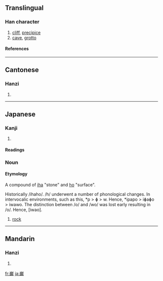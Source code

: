 {{see|巖}}

==Translingual==
===Han character===
{{Han char|rn=46|rad=山|as=17|sn=20|four=|canj=山火一大 (UFMK)}}
# [[cliff]], [[precipice]]
# [[cave]], [[grotto]]
====References====
{{Han ref|kx=0322.291|dkj=08624|dj=0622.420|hdz=10806.161|uh=5DCC|ud=24012}}
----
==Cantonese==
===Hanzi===
{{yue-hanzi|jyut=|y=ngaam4}}
# {{defn|Cantonese}}
----
==Japanese==
===Kanji===
{{ja-kanji|grade=|rs=山17}}
# {{defn|Japanese}} 
====Readings====
{{ja-readings|on=[[がん]] (gan)|kun=[[けわしい]] (kewashii), [[いわお]] (iwao)}}

===Noun===
{{ja-noun|k|count=|hira=いわ|kata=|hhira=いはほ|rom=iwa|kanji=|kyu=|shin=|hidx=}}

====Etymology====

A compound of [[岩|iha]] "stone" and [[秀|ho]] "surface". 

Historically /ihaho/. /h/ underwent a number of phonological changes. In intervocalic environments, such as this, *p > ɸ > w. Hence, *ipapo > iɸaɸo > iwawo. The distinction between /o/ and /wo/ was lost early resulting in /o/. Hence, [iwao].

# [[rock]]

----

==Mandarin==
===Hanzi===
{{cmn-hanzi|pin=[[yán]] ([[yan2]])|wg=yen<sup>2</sup>}}
# {{defn|Mandarin}}

[[fr:巌]]
[[ja:巌]]
